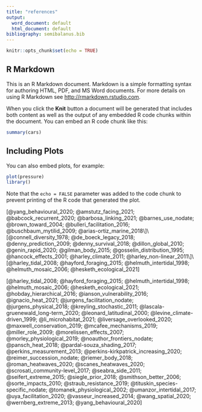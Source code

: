 ```yaml
---
title: "references"
output:
  word_document: default
  html_document: default
bibliography: semibalanus.bib
---
```


```r
knitr::opts_chunk$set(echo = TRUE)
```

## R Markdown

This is an R Markdown document. Markdown is a simple formatting syntax for authoring HTML, PDF, and MS Word documents. For more details on using R Markdown see <http://rmarkdown.rstudio.com>.

When you click the **Knit** button a document will be generated that includes both content as well as the output of any embedded R code chunks within the document. You can embed an R code chunk like this:

```r
summary(cars)
```

## Including Plots

You can also embed plots, for example:

```r
plot(pressure)
library()
```

Note that the `echo = FALSE` parameter was added to the code chunk to prevent printing of the R code that generated the plot.

[@yang_behavioural_2020; @amstutz_facing_2021; @babcock_recurrent_2020; @barbosa_linking_2021; @barnes_use_nodate; @brown_toward_2004; @bulleri_facilitation_2016; @buschbaum_mytilid_2009; @arias-ortiz_marine_2018\]\[@connell_diversity_1978; @de_boeck_legacy_2018; @denny_prediction_2009; @denny_survival_2018; @dillon_global_2010; @genin_rapid_2020; @gilman_body_2015; @gosselin_distribution_1995; @hancock_effects_2001; @harley_climate_2011; @harley_non-linear_2011\]\[@harley_tidal_2008; @hayford_foraging_2015; @helmuth_intertidal_1998; @helmuth_mosaic_2006; @hesketh_ecological_2021]

[@harley_tidal_2008; @hayford_foraging_2015; @helmuth_intertidal_1998; @helmuth_mosaic_2006; @hesketh_ecological_2021; @hobday_hierarchical_2016; @ianson_vulnerability_2016; @ignacio_heat_2021; @jurgens_facilitation_nodate; @jurgens_physical_2018; @kreyling_stochastic_2011; @lascala-gruenewald_long-term_2020; @leonard_latitudinal_2000; @levine_climate-driven_1999; @li_microhabitat_2021; @liversage_overlooked_2020; @maxwell_conservation_2019; @mcafee_mechanisms_2019; @miller_role_2009; @morelissen_effects_2007; @morley_physiological_2019; @noauthor_frontiers_nodate; @pansch_heat_2018; @pardal-souza_shading_2017; @perkins_measurement_2013; @perkins-kirkpatrick_increasing_2020; @reimer_succession_nodate; @riemer_body_2018; @roman_heatwaves_2020; @scanes_heatwaves_2020; @scrosati_community-level_2017; @seabra_side_2011; @seifert_extreme_2015; @siegle_prior_2018; @smithson_better_2006; @sorte_impacts_2010; @straub_resistance_2019; @tituskin_species-specific_nodate; @tomanek_physiological_2002; @umanzor_intertidal_2017; @uya_facilitation_2020; @vasseur_increased_2014; @wang_spatial_2020; @wernberg_extreme_2013; @yang_behavioural_2020]
